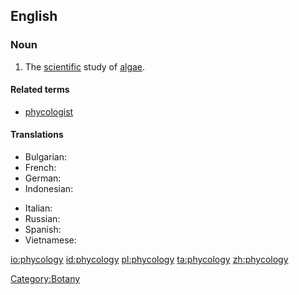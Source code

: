 ==English==
{{wikipedia}}

===Noun===
{{en-noun|-}}

# The [[scientific]] study of [[algae]].

====Related terms====
* [[phycologist]]

====Translations====
{{trans-top|the study of algae}}
* Bulgarian: {{t|bg|алгология|sc=Cyrl}}
* French: {{t+|fr|phycologie}}
* German: {{t+|de|Phykologie|f}}
* Indonesian: {{t|id|fikologi}}
{{trans-mid}}
* Italian: {{t|it|algologia|f}}
* Russian: {{t|ru|альгология||m|sc=Cyrl}}
* Spanish: {{t+|es|ficología|f}}
* Vietnamese: {{t+|vi|thuộc tảo|xs=Vietnamese}}
{{trans-bottom}}

[[Category:Botany]]

[[io:phycology]]
[[id:phycology]]
[[pl:phycology]]
[[ta:phycology]]
[[zh:phycology]]